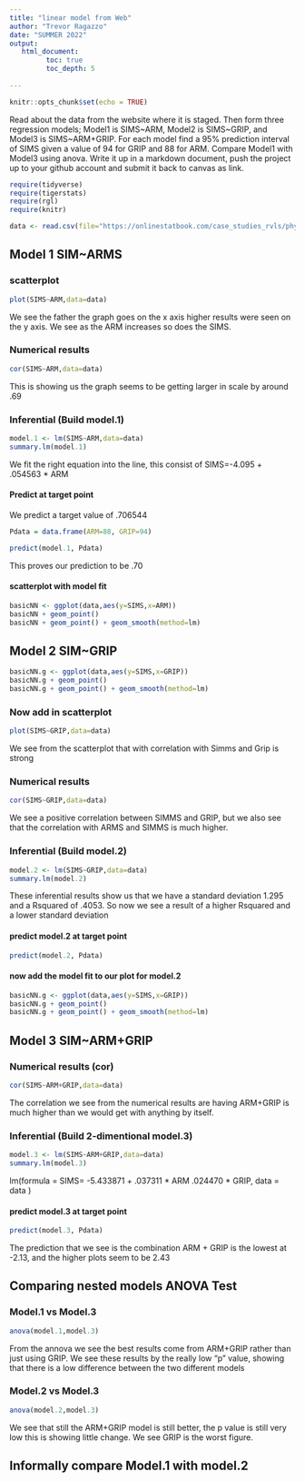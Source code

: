 ```yaml
---
title: "linear model from Web"
author: "Trevor Ragazzo"
date: "SUMMER 2022"
output:
   html_document:
         toc: true
         toc_depth: 5
        
---
```


```r
knitr::opts_chunk$set(echo = TRUE)
```

Read about the data from the website where it is staged.  Then form three regression models; Model1 is SIMS~ARM, Model2 is SIMS~GRIP, and Model3 is SIMS~ARM+GRIP. For each model find a 95% prediction interval of SIMS given a value of 94  for GRIP and 88 for ARM. Compare Model1 with Model3 using anova. Write it up in a markdown document, push the project up to your github account and submit it back to canvas as link. 

 


```r
require(tidyverse)
require(tigerstats)
require(rgl)
require(knitr)

```

```r
data <- read.csv(file="https://onlinestatbook.com/case_studies_rvls/physical_strength/data.txt",sep="",header=TRUE)  

```

## Model 1 SIM~ARMS

### scatterplot

```r
plot(SIMS~ARM,data=data)
```

We see the father the graph goes on the x axis higher results were seen on the y axis. We see as the ARM increases so does the SIMS.


### Numerical results

```r
cor(SIMS~ARM,data=data)
```

This is showing us the graph seems to be getting larger in scale by around .69

### Inferential  (Build model.1)

```r
model.1 <- lm(SIMS~ARM,data=data)
summary.lm(model.1)
```

We fit the right equation into the line, this consist of SIMS=-4.095 + .054563 * ARM


#### Predict at target point

We predict a target value of .706544

```r
Pdata = data.frame(ARM=88, GRIP=94)
```

```r
predict(model.1, Pdata)
```
This proves our prediction to be .70

#### scatterplot with model fit
  

```r
basicNN <- ggplot(data,aes(y=SIMS,x=ARM))
basicNN + geom_point()
basicNN + geom_point() + geom_smooth(method=lm)
```


## Model 2 SIM~GRIP

```r
basicNN.g <- ggplot(data,aes(y=SIMS,x=GRIP))
basicNN.g + geom_point()
basicNN.g + geom_point() + geom_smooth(method=lm)
```


### Now add in scatterplot

```r
plot(SIMS~GRIP,data=data)
```

We see from the scatterplot that with correlation with Simms and Grip is strong


### Numerical results 

```r
cor(SIMS~GRIP,data=data)
```

We see a positive correlation between SIMMS and GRIP, but we also see that the correlation with ARMS and SIMMS is much higher.


### Inferential  (Build model.2)
  
```r
model.2 <- lm(SIMS~GRIP,data=data)
summary.lm(model.2)
```

These inferential results show us that we have a standard deviation 1.295 and a Rsquared of .4053. So now we see a result of a higher Rsquared and a lower standard deviation 

#### predict model.2 at target point

```r
predict(model.2, Pdata)
```


#### now add the model fit to our plot for model.2
  
```r
basicNN.g <- ggplot(data,aes(y=SIMS,x=GRIP))
basicNN.g + geom_point()
basicNN.g + geom_point() + geom_smooth(method=lm)
```

## Model 3 SIM~ARM+GRIP

### Numerical results (cor)

```r
cor(SIMS~ARM+GRIP,data=data)
```
  
  The correlation we see from the numerical results are having ARM+GRIP is much higher than we would get with anything by itself.
  
### Inferential  (Build 2-dimentional model.3)

```r
model.3 <- lm(SIMS~ARM+GRIP,data=data)
summary.lm(model.3)
```

lm(formula = SIMS= -5.433871 + .037311 * ARM .024470 * GRIP, data = data )


#### predict model.3 at target point
  
```r
predict(model.3, Pdata)
```

The prediction that we see is the combination ARM + GRIP is the lowest at -2.13, and the higher plots seem to be 2.43 

## Comparing nested models ANOVA Test



### Model.1 vs Model.3

```r
anova(model.1,model.3)
```
From the annova we see the best results come from ARM+GRIP rather than just using GRIP. We see these results by the really low "p" value, showing that there is a low difference between the two different models

### Model.2 vs Model.3

```r
anova(model.2,model.3)
```

We see that still the ARM+GRIP model is still better, the p value is still very low this is showing little change. We see GRIP is the worst figure. 

## Informally compare Model.1 with model.2




